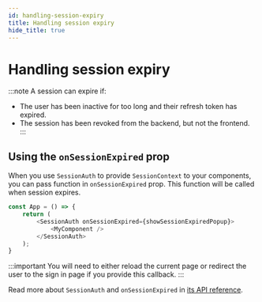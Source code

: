 ```yaml
---
id: handling-session-expiry
title: Handling session expiry
hide_title: true
---
```



# Handling session expiry

:::note
A session can expire if:
- The user has been inactive for too long and their refresh token has expired.
- The session has been revoked from the backend, but not the frontend.
:::

## Using the `onSessionExpired` prop
When you use `SessionAuth` to provide `SessionContext` to your components,
you can pass function in `onSessionExpired` prop. This function will be called when session expires.

<FrontendSDKTabs>
<TabItem value="reactjs">

```js
const App = () => {
    return (
        <SessionAuth onSessionExpired={showSessionExpiredPopup}>
            <MyComponent />
        </SessionAuth>
    );
}
```
</TabItem>
</FrontendSDKTabs>

:::important
You will need to either reload the current page or redirect the user to the sign in page if you provide this callback.
:::

Read more about `SessionAuth` and `onSessionExpired` in [its API reference](/docs/auth-react/session/session-auth).
